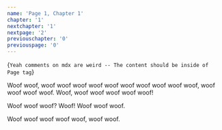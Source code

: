 ```yaml
---
name: 'Page 1, Chapter 1'
chapter: '1'
nextchapter: '1'
nextpage: '2'
previouschapter: '0'
previouspage: '0'
---
```



{`Yeah comments on mdx are weird -- The content should be inside of Page tag`}

<Page name={frontmatter.name} chapter={frontmatter.chapter} previouschapter={frontmatter.previouschapter} previouspage={frontmatter.previouspage} nextchapter={frontmatter.nextchapter} nextpage={frontmatter.nextpage}>
Woof woof, woof woof woof woof woof woof woof woof woof woof, woof woof woof woof. Woof, woof woof woof woof woof!


Woof woof woof? Woof! Woof woof woof.


Woof woof woof woof woof, woof woof.
</Page>